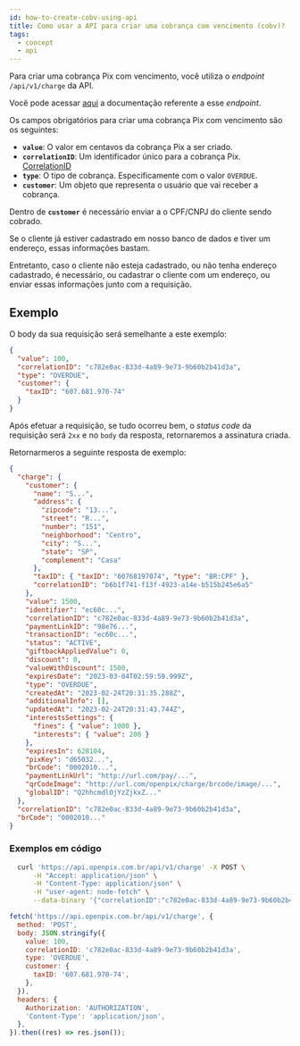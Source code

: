 ```yaml
---
id: how-to-create-cobv-using-api
title: Como usar a API para criar uma cobrança com vencimento (cobv)?
tags:
  - concept
  - api
---
```



Para criar uma cobrança Pix com vencimento, você utiliza o _endpoint_ `/api/v1/charge` da API.

Você pode acessar [aqui](https://developers.openpix.com.br/api#tag/charge/paths/~1api~1v1~1charge/post)
a documentação referente a esse _endpoint_.

Os campos obrigatórios para criar uma cobrança Pix com vencimento são os seguintes:

- **`value`**: O valor em centavos da cobrança Pix a ser criado.
- **`correlationID`**: Um identificador único para a cobrança Pix. [CorrelationID](../concepts/correlation-id)
- **`type`**: O tipo de cobrança. Especificamente com o valor `OVERDUE`.
- **`customer`**: Um objeto que representa o usuário que vai receber a cobrança.

Dentro de **`customer`** é necessário enviar a o CPF/CNPJ do cliente sendo cobrado.

Se o cliente já estiver cadastrado em nosso banco de dados e tiver um endereço, essas informações bastam.

Entretanto, caso o cliente não esteja cadastrado, ou não tenha endereço cadastrado, é necessário, ou cadastrar o cliente com um endereço, ou enviar essas informações junto com a requisição.

## Exemplo

O body da sua requisição será semelhante a este exemplo:

```json
{
  "value": 100,
  "correlationID": "c782e0ac-833d-4a89-9e73-9b60b2b41d3a",
  "type": "OVERDUE",
  "customer": {
    "taxID": "607.681.970-74"
  }
}
```

Após efetuar a requisição, se tudo ocorreu bem, o _status code_ da requisição será `2xx` e no `body` da resposta, retornaremos a assinatura criada.

Retornarmeros a seguinte resposta de exemplo:

```json
{
  "charge": {
    "customer": {
      "name": "S...",
      "address": {
        "zipcode": "13...",
        "street": "R...",
        "number": "151",
        "neighborhood": "Centro",
        "city": "S...",
        "state": "SP",
        "complement": "Casa"
      },
      "taxID": { "taxID": "60768197074", "type": "BR:CPF" },
      "correlationID": "b6b1f741-f13f-4923-a14e-b515b245e6a5"
    },
    "value": 1500,
    "identifier": "ec60c...",
    "correlationID": "c782e0ac-833d-4a89-9e73-9b60b2b41d3a",
    "paymentLinkID": "98e76...",
    "transactionID": "ec60c...",
    "status": "ACTIVE",
    "giftbackAppliedValue": 0,
    "discount": 0,
    "valueWithDiscount": 1500,
    "expiresDate": "2023-03-04T02:59:59.999Z",
    "type": "OVERDUE",
    "createdAt": "2023-02-24T20:31:35.288Z",
    "additionalInfo": [],
    "updatedAt": "2023-02-24T20:31:43.744Z",
    "interestsSettings": {
      "fines": { "value": 1000 },
      "interests": { "value": 200 }
    },
    "expiresIn": 628104,
    "pixKey": "d65032...",
    "brCode": "0002010...",
    "paymentLinkUrl": "http://url.com/pay/...",
    "qrCodeImage": "http://url.com/openpix/charge/brcode/image/...",
    "globalID": "Q2hhcmdlOjYzZjkxZ..."
  },
  "correlationID": "c782e0ac-833d-4a89-9e73-9b60b2b41d3a",
  "brCode": "0002010..."
}
```

### Exemplos em código

<Tabs>
  <TabItem value="shell-curl" label="Shell + cURL" default>

```sh
  curl 'https://api.openpix.com.br/api/v1/charge' -X POST \
      -H "Accept: application/json" \
      -H "Content-Type: application/json" \
      -H "user-agent: node-fetch" \
      --data-binary '{"correlationID":"c782e0ac-833d-4a89-9e73-9b60b2b41d3a","value":1500, "type": "OVERDUE","customer": {"taxID": "607.681.970-74"}}'
```

  </TabItem>
  <TabItem value="javascript" label="JavaScript + Fetch" default>

```js
fetch('https://api.openpix.com.br/api/v1/charge', {
  method: 'POST',
  body: JSON.stringify({
    value: 100,
    correlationID: 'c782e0ac-833d-4a89-9e73-9b60b2b41d3a',
    type: 'OVERDUE',
    customer: {
      taxID: '607.681.970-74',
    },
  }),
  headers: {
    Authorization: 'AUTHORIZATION',
    'Content-Type': 'application/json',
  },
}).then((res) => res.json());
```

  </TabItem>
</Tabs>

